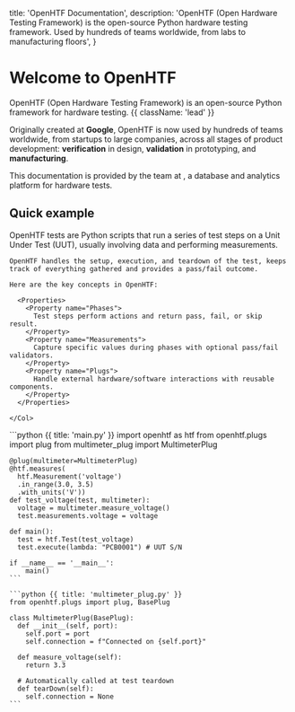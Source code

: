 
  title: 'OpenHTF Documentation',
  description:
    'OpenHTF (Open Hardware Testing Framework) is the open-source Python hardware testing framework. Used by hundreds of teams worldwide, from labs to manufacturing floors',
}

<HeroPattern />

# Welcome to OpenHTF

OpenHTF (Open Hardware Testing Framework) is an open-source Python framework for hardware testing. {{ className: 'lead' }}

Originally created at **Google**, OpenHTF is now used by hundreds of teams worldwide, from startups to large companies, across all stages of product development: **verification** in design, **validation** in prototyping, and **manufacturing**.

<LogoCloud />

This documentation is provided by the team at <TofuPilotLink utmMedium="home" />, a database and analytics platform for hardware tests.

## Quick example

<Row>
  <Col>
    OpenHTF tests are Python scripts that run a series of test steps on a Unit Under Test (UUT), usually involving data and performing measurements.

    OpenHTF handles the setup, execution, and teardown of the test, keeps track of everything gathered and provides a pass/fail outcome.

    Here are the key concepts in OpenHTF:

      <Properties>
        <Property name="Phases">
          Test steps perform actions and return pass, fail, or skip result.
        </Property>
        <Property name="Measurements">
          Capture specific values during phases with optional pass/fail validators.
        </Property>
        <Property name="Plugs">
          Handle external hardware/software interactions with reusable components.
        </Property>
      </Properties>

    </Col>

<Col>
  <CodeGroup title="Example">
    ```python {{ title: 'main.py' }}
    import openhtf as htf
    from openhtf.plugs import plug
    from multimeter_plug import MultimeterPlug

    @plug(multimeter=MultimeterPlug)
    @htf.measures(
      htf.Measurement('voltage')
      .in_range(3.0, 3.5)
      .with_units('V'))
    def test_voltage(test, multimeter):
      voltage = multimeter.measure_voltage()
      test.measurements.voltage = voltage

    def main():
      test = htf.Test(test_voltage)
      test.execute(lambda: "PCB0001") # UUT S/N

    if __name__ == '__main__':
        main()
    ```

    ```python {{ title: 'multimeter_plug.py' }}
    from openhtf.plugs import plug, BasePlug

    class MultimeterPlug(BasePlug):
      def __init__(self, port):
        self.port = port
        self.connection = f"Connected on {self.port}"

      def measure_voltage(self):
        return 3.3

      # Automatically called at test teardown
      def tearDown(self):
        self.connection = None
    ```

  </CodeGroup>
</Col>
</Row>
